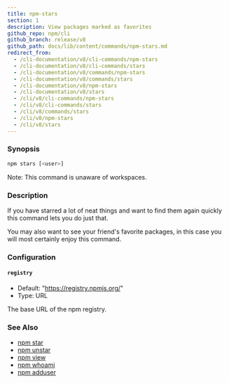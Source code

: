 ```yaml
---
title: npm-stars
section: 1
description: View packages marked as favorites
github_repo: npm/cli
github_branch: release/v8
github_path: docs/lib/content/commands/npm-stars.md
redirect_from:
  - /cli-documentation/v8/cli-commands/npm-stars
  - /cli-documentation/v8/cli-commands/stars
  - /cli-documentation/v8/commands/npm-stars
  - /cli-documentation/v8/commands/stars
  - /cli-documentation/v8/npm-stars
  - /cli-documentation/v8/stars
  - /cli/v8/cli-commands/npm-stars
  - /cli/v8/cli-commands/stars
  - /cli/v8/commands/stars
  - /cli/v8/npm-stars
  - /cli/v8/stars
---
```


### Synopsis

```bash
npm stars [<user>]
```

Note: This command is unaware of workspaces.

### Description

If you have starred a lot of neat things and want to find them again quickly this command lets you do just that.

You may also want to see your friend's favorite packages, in this case you will most certainly enjoy this command.

### Configuration

#### `registry`

- Default: "https://registry.npmjs.org/"
- Type: URL

The base URL of the npm registry.

### See Also

- [npm star](/cli/v8/commands/npm-star)
- [npm unstar](/cli/v8/commands/npm-unstar)
- [npm view](/cli/v8/commands/npm-view)
- [npm whoami](/cli/v8/commands/npm-whoami)
- [npm adduser](/cli/v8/commands/npm-adduser)
